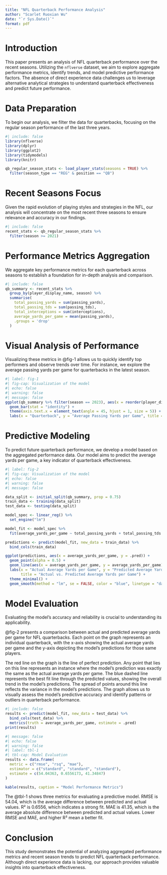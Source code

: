 ```yaml
---
title: "NFL Quarterback Performance Analysis"
author: "Scarlet Ruoxian Wu"
date: "`r Sys.Date()`"
format: pdf
---
```


# Introduction

This paper presents an analysis of NFL quarterback performance over the recent seasons. Utilizing the `nflverse` dataset, we aim to explore aggregate performance metrics, identify trends, and model predictive performance factors. The absence of direct experience data challenges us to leverage alternative analytical strategies to understand quarterback effectiveness and predict future performance.

# Data Preparation

To begin our analysis, we filter the data for quarterbacks, focusing on the regular season performance of the last three years.

```r
#| include: false
library(nflverse)
library(dplyr)
library(ggplot2)
library(tidymodels)
library(knitr)

qb_regular_season_stats <- load_player_stats(seasons = TRUE) %>% 
  filter(season_type == "REG" & position == "QB")
```

# Recent Seasons Focus
Given the rapid evolution of playing styles and strategies in the NFL, our analysis will concentrate on the most recent three seasons to ensure relevance and accuracy in our findings.

```r
#| include: false
recent_stats <- qb_regular_season_stats %>%
  filter(season >= 2021)
```


# Performance Metrics Aggregation
We aggregate key performance metrics for each quarterback across seasons to establish a foundation for in-depth analysis and comparison.

```r
#| include: false
qb_summary <- recent_stats %>%
  group_by(player_display_name, season) %>%
  summarise(
    total_passing_yards = sum(passing_yards),
    total_passing_tds = sum(passing_tds),
    total_interceptions = sum(interceptions),
    average_yards_per_game = mean(passing_yards),
    .groups = 'drop'
  )
```

# Visual Analysis of Performance
Visualizing these metrics in @fig-1 allows us to quickly identify top performers and observe trends over time. For instance, we explore the average passing yards per game for quarterbacks in the latest season.

```r
#| label: fig-1
#| fig-cap: Visualization of the model
#| echo: false
#| warning: false
#| message: false
ggplot(qb_summary %>% filter(season == 2023), aes(x = reorder(player_display_name, -average_yards_per_game), y = average_yards_per_game)) +
  geom_bar(stat = "identity") +
  theme(axis.text.x = element_text(angle = 45, hjust = 1, size = 5)) +
  labs(x = "Quarterback", y = "Average Passing Yards per Game", title = "2023 Season: QBs Average Passing Yards per Game")
```


# Predictive Modeling
To predict future quarterback performance, we develop a model based on the aggregated performance data. Our model aims to predict the average yards per game, a key indicator of quarterback effectiveness.

```r
#| label: fig-2
#| fig-cap: Visualization of the model
#| echo: false
#| warning: false
#| message: false

data_split <- initial_split(qb_summary, prop = 0.75) 
train_data <- training(data_split)
test_data <- testing(data_split)

model_spec <- linear_reg() %>% 
  set_engine("lm")

model_fit <- model_spec %>%
  fit(average_yards_per_game ~ total_passing_yards + total_passing_tds + total_interceptions, data = train_data)

predictions <- predict(model_fit, new_data = train_data) %>%
  bind_cols(train_data)

ggplot(predictions, aes(x = average_yards_per_game, y = .pred)) +
  geom_point(alpha = 0.5) +
  geom_line(aes(x = average_yards_per_game, y = average_yards_per_game), color = "red") +
  labs(x = "Actual Average Yards per Game", y = "Predicted Average Yards per Game", 
       title = "Actual vs. Predicted Average Yards per Game") +
  theme_minimal() +
  geom_smooth(method = "lm", se = FALSE, color = "blue", linetype = "dashed")


```
# Model Evaluation
Evaluating the model's accuracy and reliability is crucial to understanding its applicability.

@fig-2 presents a comparison between actual and predicted average yards per game for NFL quarterbacks. Each point on the graph represents an individual quarterback, with the x-axis showing the actual average yards per game and the y-axis depicting the model's predictions for those same players.

The red line on the graph is the line of perfect prediction. Any point that lies on this line represents an instance where the model's prediction was exactly the same as the actual average yards per game. The blue dashed line represents the best fit line through the predicted values, showing the overall trend in the model's predictions. The spread of points around this line reflects the variance in the model's predictions. The graph allows us to visually assess the model's predictive accuracy and identify patterns or outliers in quarterback performance.

```r
#| include: false
results <- predict(model_fit, new_data = test_data) %>%
  bind_cols(test_data) %>%
  metrics(truth = average_yards_per_game, estimate = .pred)
print(results)

```

```r
#| message: false
#| echo: false
#| warning: false
#| label: tbl-1
#| tbl-cap: Model Evaluation
results <- data.frame(
  metric = c("rmse", "rsq", "mae"),
  estimator = c("standard", "standard", "standard"),
  estimate = c(54.04363, 0.6556173, 41.34847)
)

kable(results, caption = "Model Performance Metrics")
```
The @tbl-1 shows three metrics for evaluating a predictive model. RMSE is 54.04, which is the average difference between predicted and actual values. R² is 0.6556, which indicates a strong fit. MAE is 41.35, which is the average absolute difference between predicted and actual values. Lower RMSE and MAE, and higher R² mean a better fit.


# Conclusion
This study demonstrates the potential of analyzing aggregated performance metrics and recent season trends to predict NFL quarterback performance. Although direct experience data is lacking, our approach provides valuable insights into quarterback effectiveness.
